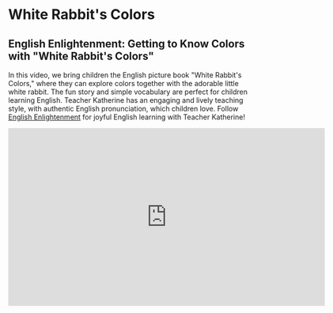 # White Rabbit's Colors

## English Enlightenment: Getting to Know Colors with "White Rabbit's Colors"

In this video, we bring children the English picture book "White Rabbit's Colors," where they can explore colors together with the adorable little white rabbit.
The fun story and simple vocabulary are perfect for children learning English.
Teacher Katherine has an engaging and lively teaching style, with authentic English pronunciation, which children love.
Follow [English Enlightenment](https://space.bilibili.com/20797715) for joyful English learning with Teacher Katherine!

<iframe
  src="https://player.bilibili.com/player.html?bvid=BV15v4y1s7Cs&cid=1&page=1"
  scrolling="no"
  border="0"
  frameborder="no"
  framespacing="0"
  allowfullscreen="true"
  width="640"
  height="360"
></iframe>
